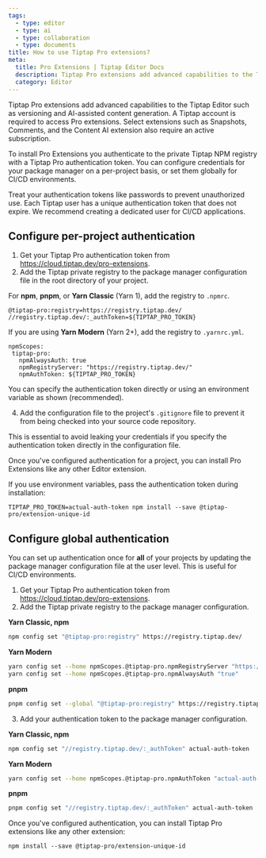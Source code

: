 ```yaml
---
tags:
  - type: editor
  - type: ai
  - type: collaboration
  - type: documents
title: How to use Tiptap Pro extensions?
meta:
  title: Pro Extensions | Tiptap Editor Docs
  description: Tiptap Pro extensions add advanced capabilities to the Tiptap Editor and are installed from the private Tiptap NPM registry.
  category: Editor
---
```



Tiptap Pro extensions add advanced capabilities to the Tiptap Editor such as versioning and AI-assisted content generation. A Tiptap account is required to access Pro extensions. Select extensions such as Snapshots, Comments, and the Content AI extension also require an active subscription.

To install Pro Extensions you authenticate to the private Tiptap NPM registry with a Tiptap Pro authentication token. You can configure credentials for your package manager on a per-project basis, or set them globally for CI/CD environments.

<Callout title="Security warning" variant="warning">
  Treat your authentication tokens like passwords to prevent unauthorized use. Each Tiptap user has
  a unique authentication token that does not expire. We recommend creating a dedicated user for
  CI/CD applications.
</Callout>

## Configure per-project authentication

1. Get your Tiptap Pro authentication token from https://cloud.tiptap.dev/pro-extensions.
2. Add the Tiptap private registry to the package manager configuration file in the root directory of your project.

For **npm**, **pnpm**, or **Yarn Classic** (Yarn 1), add the registry to `.npmrc`.

```
@tiptap-pro:registry=https://registry.tiptap.dev/
//registry.tiptap.dev/:_authToken=${TIPTAP_PRO_TOKEN}
```

If you are using **Yarn Modern** (Yarn 2+), add the registry to `.yarnrc.yml`.

```
npmScopes:
 tiptap-pro:
   npmAlwaysAuth: true
   npmRegistryServer: "https://registry.tiptap.dev/"
   npmAuthToken: ${TIPTAP_PRO_TOKEN}
```

<Callout title="Note" variant="hint">
  You can specify the authentication token directly or using an environment variable as shown
  (recommended).
</Callout>

4. Add the configuration file to the project's `.gitignore` file to prevent it from being checked into your source code repository.

<Callout title="Warning" variant="hint">
  This is essential to avoid leaking your credentials if you specify the authentication token
  directly in the configuration file.
</Callout>

Once you've configured authentication for a project, you can install Pro Extensions like any other Editor extension.

If you use environment variables, pass the authentication token during installation:

```
TIPTAP_PRO_TOKEN=actual-auth-token npm install --save @tiptap-pro/extension-unique-id
```

## Configure global authentication

You can set up authentication once for **all** of your projects by updating the package manager configuration file at the user level. This is useful for CI/CD environments.

1. Get your Tiptap Pro authentication token from https://cloud.tiptap.dev/pro-extensions.
2. Add the Tiptap private registry to the package manager configuration.

**Yarn Classic, npm**

```bash
npm config set "@tiptap-pro:registry" https://registry.tiptap.dev/
```

**Yarn Modern**

```bash
yarn config set --home npmScopes.@tiptap-pro.npmRegistryServer "https://registry.tiptap.dev/"
yarn config set --home npmScopes.@tiptap-pro.npmAlwaysAuth "true"
```

**pnpm**

```bash
pnpm config set --global "@tiptap-pro:registry" https://registry.tiptap.dev/
```

3. Add your authentication token to the package manager configuration.

**Yarn Classic, npm**

```bash
npm config set "//registry.tiptap.dev/:_authToken" actual-auth-token
```

**Yarn Modern**

```bash
yarn config set --home npmScopes.@tiptap-pro.npmAuthToken "actual-auth-token"
```

**pnpm**

```bash
pnpm config set "//registry.tiptap.dev/:_authToken" actual-auth-token
```

Once you've configured authentication, you can install Tiptap Pro extensions like any other extension:

```
npm install --save @tiptap-pro/extension-unique-id
```
